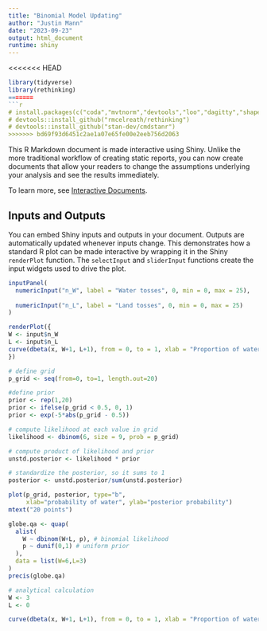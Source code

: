 ```yaml
---
title: "Binomial Model Updating"
author: "Justin Mann"
date: "2023-09-23"
output: html_document
runtime: shiny
---
```


<<<<<<< HEAD
```r
library(tidyverse)
library(rethinking)
=======
```r
# install.packages(c("coda","mvtnorm","devtools","loo","dagitty","shape"))
# devtools::install_github("rmcelreath/rethinking")
# devtools::install_github("stan-dev/cmdstanr")
>>>>>>> bd69f93d6451c2ae1a07e65fe00e2eeb756d2063
```

This R Markdown document is made interactive using Shiny. Unlike the more traditional workflow of creating static reports, you can now create documents that allow your readers to change the assumptions underlying your analysis and see the results immediately. 

To learn more, see [Interactive Documents](http://rmarkdown.rstudio.com/authoring_shiny.html).

## Inputs and Outputs

You can embed Shiny inputs and outputs in your document. Outputs are automatically updated whenever inputs change.  This demonstrates how a standard R plot can be made interactive by wrapping it in the Shiny `renderPlot` function. The `selectInput` and `sliderInput` functions create the input widgets used to drive the plot.

```r
inputPanel(
  numericInput("n_W", label = "Water tosses", 0, min = 0, max = 25),
  
  numericInput("n_L", label = "Land tosses", 0, min = 0, max = 25)
)

renderPlot({
W <- input$n_W
L <- input$n_L
curve(dbeta(x, W+1, L+1), from = 0, to = 1, xlab = "Proportion of water", ylab = "Density")
})
```



```r
# define grid
p_grid <- seq(from=0, to=1, length.out=20)

#define prior
prior <- rep(1,20)
prior <- ifelse(p_grid < 0.5, 0, 1)
prior <- exp(-5*abs(p_grid - 0.5))

# compute likelihood at each value in grid
likelihood <- dbinom(6, size = 9, prob = p_grid)

# compute product of likelihood and prior
unstd.posterior <- likelihood * prior

# standardize the posterior, so it sums to 1
posterior <- unstd.posterior/sum(unstd.posterior)

plot(p_grid, posterior, type="b", 
     xlab="probability of water", ylab="posterior probability")
mtext("20 points")

```


```r
globe.qa <- quap(
  alist(
    W ~ dbinom(W+L, p), # binomial likelihood
    p ~ dunif(0,1) # uniform prior
  ),
  data = list(W=6,L=3)
)
precis(globe.qa)
```


```r
# analytical calculation 
W <- 3
L <- 0

curve(dbeta(x, W+1, L+1), from = 0, to = 1, xlab = "Proportion of water", ylab = "Density")

```


